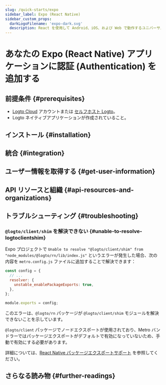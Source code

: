 ```yaml
---
slug: /quick-starts/expo
sidebar_label: Expo (React Native)
sidebar_custom_props:
  darkLogoFilename: 'expo-dark.svg'
  description: React を使用して Android、iOS、および Web で動作するユニバーサルネイティブアプリを作成します。
---
```




# あなたの Expo (React Native) アプリケーションに認証 (Authentication) を追加する

<GuideTip />

## 前提条件 \{#prerequisites}

- [Logto Cloud](https://cloud.logto.io) アカウントまたは [セルフホスト Logto](/introduction/set-up-logto-oss)。
- Logto ネイティブアプリケーションが作成されていること。

## インストール \{#installation}

<Installation />

## 統合 \{#integration}

<Integration />

## ユーザー情報を取得する \{#get-user-information}

<GetUserInformation />

## API リソースと組織 \{#api-resources-and-organizations}

<ApiResources />

## トラブルシューティング \{#troubleshooting}

### `@logto/client/shim` を解決できない \{#unable-to-resolve-logtoclientshim}

Expo プロジェクトで `Unable to resolve "@logto/client/shim" from "node_modules/@logto/rn/lib/index.js"` というエラーが発生した場合、次の内容を `metro.config.js` ファイルに追加することで解決できます：

```js title="metro.config.js"
const config = {
  // ...
  resolver: {
    unstable_enablePackageExports: true,
  },
};

module.exports = config;
```

このエラーは、`@logto/rn` パッケージが `@logto/client/shim` モジュールを解決できないことを示しています。

`@logto/client` パッケージでノードエクスポートが使用されており、Metro バンドラーではパッケージエクスポートがデフォルトで有効になっていないため、手動で有効にする必要があります。

詳細については、[React Native パッケージエクスポートサポート](https://reactnative.dev/blog/2023/06/21/package-exports-support#enabling-package-exports-beta) を参照してください。

## さらなる読み物 \{#further-readings}

<FurtherReadings />
